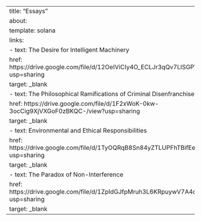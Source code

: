 ---
title: "Essays"
about: 
  template: solana
  links:
    - text: The Desire for Intelligent Machinery
      href: https://drive.google.com/file/d/12OeIViCIy4O_ECLJr3qQv7LlSGPVqVsE/view?usp=sharing
      target: _blank
    - text: The Philosophical Ramifications of Criminal Disenfranchisement
      href: https://drive.google.com/file/d/1F2xWoK-0kw-3ocCig9XjVXGoF0zBKQC-/view?usp=sharing
      target: _blank
    - text: Environmental and Ethical Responsibilities
      href: https://drive.google.com/file/d/1TyOQRqB8Sn84yZTLUPFhTBifEeugRwGg/view?usp=sharing
      target: _blank
    - text: The Paradox of Non-Interference
      href: https://drive.google.com/file/d/1ZpIdGJfpMruh3L6KRpuywV7A4orPMxJd/view?usp=sharing
      target: _blank
---